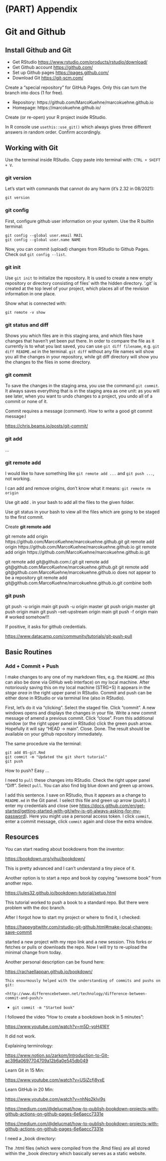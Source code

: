 # (PART) Appendix {-} 

# Git and Github

## Install Github and Git

- Get RStudio <https://www.rstudio.com/products/rstudio/download/>
- Get Github account <https://github.com/>
- Set up Github pages <https://pages.github.com/>
- Download Git <https://git-scm.com/>

Create a "special repository" for GitHub Pages. Only this can turn the branch into docs (1 for free).

- Repository: https://github.com/MarcoKuehne/marcokuehne.github.io
- Homepage: https://marcokuehne.github.io/

Create (or re-open) your R project inside RStudio. 

In R console use `usethis::use_git()` which always gives three different answers in random order. Confirm accordingly.

## Working with Git

Use the terminal inside RStudio. Copy paste into terminal with: `CTRL + SHIFT + V`.

### git version

Let's start with commands that cannot do any harm (it's 2.32 in 08/2021): 

    git version

### git config 

First, configure github user information on your system. Use the R builtin terminal:

    git config --global user.email MAIL
    git config --global user.name NAME
    
Now, you can commit (upload) changes from RStudio to Github Pages. Check out `git config --list`.

### git init

Use `git init` to initialize the repository. It is used to create a new empty repository or directory consisting of files' with the hidden directory. '.git' is created at the top level of your project, which places all of the revision information in one place.

Show what is connected with:

    git remote -v show

### git status and diff

Shows you which files are in this staging area, and which files have changes that haven't yet been put there. In order to compare the file as it currently is to what you last saved, you can use `git diff filename`, e.g. `git diff README.md` in the terminal. `git diff` without any file names will show you all the changes in your repository, while git diff directory will show you the changes to the files in some directory.

### git commit 

To save the changes in the staging area, you use the command `git commit`. It always saves everything that is in the staging area as one unit: as you will see later, when you want to undo changes to a project, you undo all of a commit or none of it.

Commit requires a message (comment). How to write a good git commit message:l

<https://chris.beams.io/posts/git-commit/>

### git add

... 

### git remote add

I would like to have something like `git remote add ...` and `git push ...`, not working.

I can add and remove origins, don't know what it means: `git remote rm origin`

Use git add . in your bash to add all the files to the given folder.

Use git status in your bash to view all the files which are going to be staged to the first commit.

Create **git remote add**

git remote add origin https://github.com/MarcoKuehne/marcokuehne.github.git 
git remote add origin https://github.com/MarcoKuehne/marcokuehne.github.io
git remote add origin https://github.com/MarcoKuehne/marcokuehne.github.io.git

git remote add git@github.com:<username>/<repository-name>.git
git remote add git@github.com:MarcoKuehne/marcokuehne.github.git
git remote add git@github.com:MarcoKuehne/marcokuehne.github.io does not appear to be a repository 
git remote add git@github.com:MarcoKuehne/marcokuehne.github.io.git combine both 

### git push 

git push -u origin main
git push -u origin master
git push origin master
git push origin main 
git push --set-upstream origin main
git push -f origin main # worked somehow!!!

If positive, it asks for github credentials. 

<https://www.datacamp.com/community/tutorials/git-push-pull>


## Basic Routines

### Add + Commit + Push 

I make changes to any one of my markdown files, e.g. the `README.md` (this can also be done via GitHub web interface) on my local machine. After notoriously saving this on my local machine (STRG+S) it appears in the *stage area* in the right upper panel in RStudio. Commit and push can be either done in RStudio or via terminal line (also in RStudio). 

First, let's do it via "clicking". Select the staged file. Click "commit". A new windows opens and displays the changes in your file. Write a new commit message of amend a previous commit. Click "close". From this additional window (or the right upper panel in RStudio) click the green push arrow. Hopefully it will say "HEAD -> main". Close. Done. The result should be available on your github repository immediately. 

The same procedure via the terminal: 

    git add 05-git.Rmd
    git commit -m "Updated the git short tutorial"
    git push 

How to push? Easy ... 

I need to `pull` these changes into RStudio. Check the right upper panel "Diff". Select `pull`. You can also find big blue down and green up arrows. 

I add this sentence. I save on RStudio, thus it appears as a change to `README.md` in the Git panel. I select this file and green up arrow (push). I enter my credentials and close (see <https://docs.github.com/en/get-started/getting-started-with-git/why-is-git-always-asking-for-my-password>). Here you might use a personal access token. I click `commit`, enter a commit message, click `commit` again and close the extra window. 


## Resources

You can start reading about bookdowns from the inventor:

<https://bookdown.org/yihui/bookdown/>

This is pretty advanced and I can't understand a tiny piece of it. 

Another option is to start a repo and book by copying "awesome book" from another repo.

<https://jules32.github.io/bookdown-tutorial/setup.html>

This tutorial worked to push a book to a standard repo. But there were problem with the doc branch.

After I forgot how to start my project or where to find it, I checked:

<https://happygitwithr.com/rstudio-git-github.html#make-local-changes-save-commit>

started a new project with my repo link and a new session. This forks or fetches or pulls or downloads the repo. Now I will try to re-upload the minimal change from today. 

Another personal description can be found here:

<https://rachaellappan.github.io/bookdown/>

    This enourmously helped with the understanding of commits and pushs on git:
    
    <http://www.differencebetween.net/technology/difference-between-commit-and-push/>

- `git commit -m "Started book"`

I followed the video "How to create a bookdown book in 5 minutes":

<https://www.youtube.com/watch?v=m5D-yoH416Y>

It did not work.

Explaining terminology:

<https://www.notion.so/zarkom/Introduction-to-Git-ac396a0697704709a12b6a0e545db049>


Learn Git in 15 Min:

<https://www.youtube.com/watch?v=USjZcfj8yxE>

Learn GitHub in 20 Min:

<https://www.youtube.com/watch?v=nhNq2kIvi9s> 

<https://medium.com/@delucmat/how-to-publish-bookdown-projects-with-github-actions-on-github-pages-6e6aecc7331e>


<https://medium.com/@delucmat/how-to-publish-bookdown-projects-with-github-actions-on-github-pages-6e6aecc7331e>

I need a _book directory:

The .html files (which were compiled from the .Rmd files) are all stored within the _book directory which basically serves as a static website.






